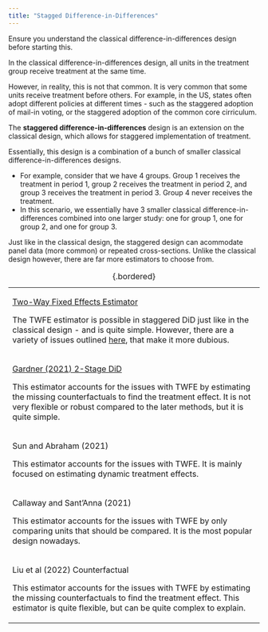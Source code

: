 ```yaml
---
title: "Stagged Difference-in-Differences"
---
```


::: small
Ensure you understand the classical difference-in-differences design before starting this.
:::

In the classical difference-in-differences design, all units in the treatment group receive treatment at the same time.

However, in reality, this is not that common. It is very common that some units receive treatment before others. For example, in the US, states often adopt different policies at different times - such as the staggered adoption of mail-in voting, or the staggered adoption of the common core cirriculum.

The **staggered difference-in-differences** design is an extension on the classical design, which allows for staggered implementation of treatment.

Essentially, this design is a combination of a bunch of smaller classical difference-in-differences designs.

-   For example, consider that we have 4 groups. Group 1 receives the treatment in period 1, group 2 receives the treatment in period 2, and group 3 receives the treatment in period 3. Group 4 never receives the treatment.
-   In this scenario, we essentially have 3 smaller classical difference-in-differences combined into one larger study: one for group 1, one for group 2, and one for group 3.

Just like in the classical design, the staggered design can acommodate panel data (more common) or repeated cross-sections. Unlike the classical design however, there are far more estimators to choose from.

+-------------------------------------------------------------------------------------------------------------------------------------------------------------------------------------------------------------------+
| [Two-Way Fixed Effects Estimator](twfe.qmd)                                                                                                                                                                       |
|                                                                                                                                                                                                                   |
| The TWFE estimator is possible in staggered DiD just like in the classical design - and is quite simple. However, there are a variety of issues outlined [here](twfestaggered.qmd), that make it more dubious.    |
+-------------------------------------------------------------------------------------------------------------------------------------------------------------------------------------------------------------------+
| [Gardner (2021) 2-Stage DiD](did2s.qmd)                                                                                                                                                                           |
|                                                                                                                                                                                                                   |
| This estimator accounts for the issues with TWFE by estimating the missing counterfactuals to find the treatment effect. It is not very flexible or robust compared to the later methods, but it is quite simple. |
+-------------------------------------------------------------------------------------------------------------------------------------------------------------------------------------------------------------------+
| Sun and Abraham (2021)                                                                                                                                                                                            |
|                                                                                                                                                                                                                   |
| This estimator accounts for the issues with TWFE. It is mainly focused on estimating dynamic treatment effects.                                                                                                   |
+-------------------------------------------------------------------------------------------------------------------------------------------------------------------------------------------------------------------+
| Callaway and Sant'Anna (2021)                                                                                                                                                                                     |
|                                                                                                                                                                                                                   |
| This estimator accounts for the issues with TWFE by only comparing units that should be compared. It is the most popular design nowadays.                                                                         |
+-------------------------------------------------------------------------------------------------------------------------------------------------------------------------------------------------------------------+
| Liu et al (2022) Counterfactual                                                                                                                                                                                   |
|                                                                                                                                                                                                                   |
| This estimator accounts for the issues with TWFE by estimating the missing counterfactuals to find the treatment effect. This estimator is quite flexible, but can be quite complex to explain.                   |
+-------------------------------------------------------------------------------------------------------------------------------------------------------------------------------------------------------------------+

: {.bordered}
